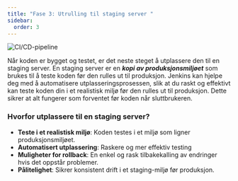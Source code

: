 ```yaml
---
title: "Fase 3: Utrulling til staging server "
sidebar:
  order: 3
---
```


![CI/CD-pipeline](../../../../assets/images/StagingServer.png)

Når koden er bygget og testet, er det neste steget å utplassere den til en staging server. En staging server er en **_kopi av produksjonsmiljøet_** som brukes til å teste koden før den rulles ut til produksjon.
Jenkins kan hjelpe deg med å automatisere utplasseringsprosessen, slik at du raskt og effektivt kan teste koden din i et realistisk miljø før den rulles ut til produksjon. Dette sikrer at alt fungerer som forventet før koden når sluttbrukeren.

### Hvorfor utplassere til en staging server?

- **Teste i et realistisk miljø**: Koden testes i et miljø som ligner produksjonsmiljøet.
- **Automatisert utplassering**: Raskere og mer effektiv testing
- **Muligheter for rollback**: En enkel og rask tilbakekalling av endringer hvis det oppstår problemer.
- **Pålitelighet**: Sikrer konsistent drift i et staging-miljø før produksjon.


<SelectCorrect
  question="Hva er formålet med å utplassere koden på en staging server?"
  correct="For å teste koden i et realistisk miljø før den rulles ut til produksjon."
  wrong1="For å rulle ut koden til produksjon."
  wrong2="For å lagre koden på en midlertidig server."
/>


<LikeThisPage />
